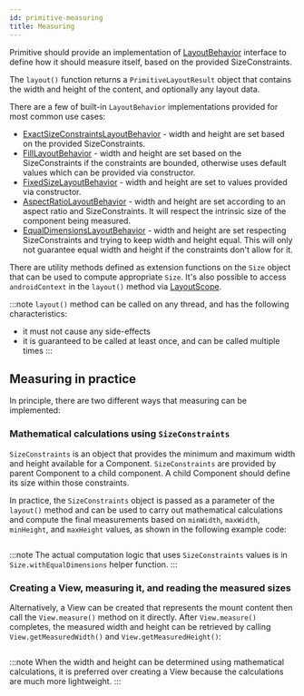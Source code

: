 ```yaml
---
id: primitive-measuring
title: Measuring
---
```


Primitive should provide an implementation of [LayoutBehavior](https://github.com/facebook/litho/blob/75655943f348c0347d534e6931fb53b2f7f16195/litho-rendercore-primitives/src/main/java/com/facebook/rendercore/primitives/LayoutBehavior.kt#L30) interface to define how it should measure itself, based on the provided SizeConstraints.

The `layout()` function returns a `PrimitiveLayoutResult` object that contains the width and height of the content, and optionally any layout data.

There are a few of built-in `LayoutBehavior` implementations provided for most common use cases:
 - [ExactSizeConstraintsLayoutBehavior](https://github.com/facebook/litho/blob/de470f73f816baedbcb85b23c70e93edad075bc8/litho-rendercore-primitives/src/main/java/com/facebook/rendercore/primitives/LayoutBehavior.kt#L50) - width and height are set based on the provided SizeConstraints.
 - [FillLayoutBehavior](https://github.com/facebook/litho/blob/de470f73f816baedbcb85b23c70e93edad075bc8/litho-rendercore-primitives/src/main/java/com/facebook/rendercore/primitives/LayoutBehavior.kt#L66) - width and height are set based on the SizeConstraints if the constraints are bounded, otherwise uses default values which can be provided via constructor.
 - [FixedSizeLayoutBehavior](https://github.com/facebook/litho/blob/de470f73f816baedbcb85b23c70e93edad075bc8/litho-rendercore-primitives/src/main/java/com/facebook/rendercore/primitives/LayoutBehavior.kt#L85) - width and height are set to values provided via constructor.
 - [AspectRatioLayoutBehavior](https://github.com/facebook/litho/blob/de470f73f816baedbcb85b23c70e93edad075bc8/litho-rendercore-primitives/src/main/java/com/facebook/rendercore/primitives/LayoutBehavior.kt#L104) - width and height are set according to an aspect ratio and SizeConstraints. It will respect the intrinsic size of the component being measured.
 - [EqualDimensionsLayoutBehavior](https://github.com/facebook/litho/blob/de470f73f816baedbcb85b23c70e93edad075bc8/litho-rendercore-primitives/src/main/java/com/facebook/rendercore/primitives/LayoutBehavior.kt#L124) - width and height are set respecting SizeConstraints and trying to keep width and height equal. This will only not guarantee equal width and height if the constraints don't allow for it.

There are utility methods defined as extension functions on the `Size` object that can be used to compute appropriate `Size`. It's also possible to access `androidContext` in the `layout()` method via [LayoutScope](https://github.com/facebook/litho/blob/75655943f348c0347d534e6931fb53b2f7f16195/litho-rendercore-primitives/src/main/java/com/facebook/rendercore/primitives/LayoutScope.kt#L27).

:::note
`layout()` method can be called on any thread, and has the following characteristics:
- it must not cause any side-effects
- it is guaranteed to be called at least once, and can be called multiple times
:::

## Measuring in practice

In principle, there are two different ways that measuring can be implemented:

### Mathematical calculations using `SizeConstraints`

`SizeConstraints` is an object that provides the minimum and maximum width and height available for a Component. `SizeConstraints` are provided by parent Component to a child component. A child Component should define its size within those constraints.

In practice, the `SizeConstraints` object is passed as a parameter of the `layout()` method and can be used to carry out mathematical calculations and compute the final measurements based on `minWidth`, `maxWidth`, `minHeight`, and `maxHeight` values, as shown in the following example code:

```kotlin file=sample/src/main/java/com/facebook/samples/litho/kotlin/primitives/bindto/ImageViewComponent.kt start=start_primitive_measure_example end=end_primitive_measure_example
```

:::note
The actual computation logic that uses `SizeConstraints` values is in `Size.withEqualDimensions` helper function.
:::

### Creating a View, measuring it, and reading the measured sizes

Alternatively, a View can be created that represents the mount content then call the `View.measure()` method on it directly. After `View.measure()` completes, the measured width and height can be retrieved by calling `View.getMeasuredWidth()` and `View.getMeasuredHeight()`:

```kotlin file=sample/src/main/java/com/facebook/samples/litho/kotlin/primitives/SampleTextInput.kt start=start_layout_with_view_measurement end=end_layout_with_view_measurement
```

:::note
When the width and height can be determined using mathematical calculations, it is preferred over creating a View because the calculations are much more lightweight.
:::
